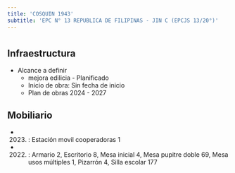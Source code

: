```yaml
---
title: 'COSQUIN 1943'
subtitle: 'EPC N° 13 REPUBLICA DE FILIPINAS - JIN C (EPCJS 13/20°)'
---
```


#
## Infraestructura

* Alcance a definir 
    + mejora edilicia - Planificado 
    + Inicio de obra: Sin fecha de inicio 
    + Plan de obras 2024 - 2027 






## Mobiliario

*  (2023) : Estación movil cooperadoras 1 

*  (2022) : Armario 2, Escritorio 8, Mesa inicial 4, Mesa pupitre doble 69, Mesa usos múltiples 1, Pizarrón 4, Silla escolar 177 




